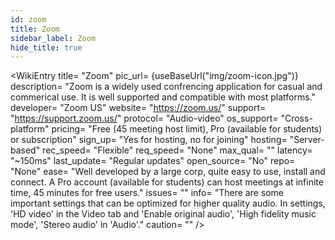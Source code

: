 ```yaml
---
id: zoom
title: Zoom
sidebar_label: Zoom
hide_title: true
---
```


<WikiEntry 
    title= "Zoom" 
    pic_url= {useBaseUrl("img/zoom-icon.jpg")}
    description= "Zoom is a widely used confrencing application for casual and commerical use. It is well supported and compatible with most platforms."
    developer= "Zoom US"
    website= "https://zoom.us/"
    support= "https://support.zoom.us/"
    protocol= "Audio-video"
    os_support= "Cross-platform"
    pricing= "Free (45 meeting host limit), Pro (available for students) or subscription"
    sign_up= "Yes for hosting, no for joining"
    hosting= "Server-based"
    rec_speed= "Flexible"
    req_speed= "None"
    max_qual= ""
    latency= "~150ms"
    last_update= "Regular updates"
    open_source= "No"
    repo= "None"
    ease= "Well developed by a large corp, quite easy to use, install and connect. A Pro account (available for students) can host meetings at infinite time, 45 minutes for free users."
    issues= ""
    info= "There are some important settings that can be optimized for higher quality audio. In settings, 'HD video' in the Video tab and 'Enable original audio', 'High fidelity music mode', 'Stereo audio' in 'Audio'."
    caution= ""
/>
